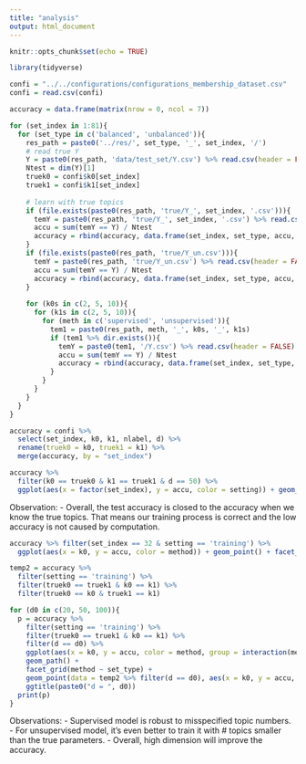 ```yaml
---
title: "analysis"
output: html_document
---
```


```r
knitr::opts_chunk$set(echo = TRUE)
```
```r
library(tidyverse)
```
```r
confi = "../../configurations/configurations_membership_dataset.csv"
confi = read.csv(confi)
```

```r
accuracy = data.frame(matrix(nrow = 0, ncol = 7))

for (set_index in 1:81){
  for (set_type in c('balanced', 'unbalanced')){
    res_path = paste0('../res/', set_type, '_', set_index, '/')
    # read true Y
    Y = paste0(res_path, 'data/test_set/Y.csv') %>% read.csv(header = FALSE) 
    Ntest = dim(Y)[1]
    truek0 = confi$k0[set_index]
    truek1 = confi$k1[set_index]
    
    # learn with true topics
    if (file.exists(paste0(res_path, 'true/Y_', set_index, '.csv'))){
      temY = paste0(res_path, 'true/Y_', set_index, '.csv') %>% read.csv(header = FALSE)
      accu = sum(temY == Y) / Ntest
      accuracy = rbind(accuracy, data.frame(set_index, set_type, accu, setting = 'truth', k0 = truek0, k1 = truek1, method = 'supervised'))
    }
    if (file.exists(paste0(res_path, 'true/Y_un.csv'))){
      temY = paste0(res_path, 'true/Y_un.csv') %>% read.csv(header = FALSE) 
      accu = sum(temY == Y) / Ntest
      accuracy = rbind(accuracy, data.frame(set_index, set_type, accu, setting = 'truth', k0 = truek0, k1 = truek1, method = 'unsupervised'))
    }
    
    for (k0s in c(2, 5, 10)){
      for (k1s in c(2, 5, 10)){
        for (meth in c('supervised', 'unsupervised')){
          tem1 = paste0(res_path, meth, '_', k0s, '_', k1s)
          if (tem1 %>% dir.exists()){
            temY = paste0(tem1, '/Y.csv') %>% read.csv(header = FALSE)
            accu = sum(temY == Y) / Ntest
            accuracy = rbind(accuracy, data.frame(set_index, set_type, accu, setting = 'training', k0 = k0s, k1 = k1s, method = meth))
          }
        }
      }
    }    
  }
}
```

```r
accuracy = confi %>% 
  select(set_index, k0, k1, nlabel, d) %>%
  rename(truek0 = k0, truek1 = k1) %>%
  merge(accuracy, by = "set_index") 
```

```r
accuracy %>%
  filter(k0 == truek0 & k1 == truek1 & d == 50) %>%
  ggplot(aes(x = factor(set_index), y = accu, color = setting)) + geom_point() + facet_grid(method~set_type)
```

Observation: 
 - Overall, the test accuracy is closed to the accuracy when we know the true topics. That means our training process is correct and the low accuracy is not caused by computation.

```r
accuracy %>% filter(set_index == 32 & setting == 'training') %>% 
  ggplot(aes(x = k0, y = accu, color = method)) + geom_point() + facet_grid(.~set_type)
```


```r
temp2 = accuracy %>%
  filter(setting == 'training') %>%
  filter(truek0 == truek1 & k0 == k1) %>%
  filter(truek0 == k0 & truek1 == k1)

for (d0 in c(20, 50, 100)){
  p = accuracy %>%
    filter(setting == 'training') %>%
    filter(truek0 == truek1 & k0 == k1) %>%
    filter(d == d0) %>%
    ggplot(aes(x = k0, y = accu, color = method, group = interaction(method,set_index))) + 
    geom_path() + 
    facet_grid(method ~ set_type) +
    geom_point(data = temp2 %>% filter(d == d0), aes(x = k0, y = accu, color = 'red')) + 
    ggtitle(paste0("d = ", d0))
  print(p)
}


```

Observations:
 - Supervised model is robust to misspecified topic numbers.
 - For unsupervised model, it's even better to train it with # topics smaller than the true parameters.
 - Overall, high dimension will improve the accuracy.








